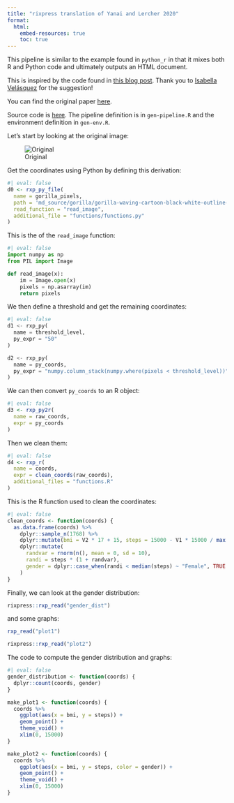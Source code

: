 ```yaml
---
title: "rixpress translation of Yanai and Lercher 2020"
format:
  html:
    embed-resources: true
    toc: true
---
```


This pipeline is similar to the example found in `python_r` in that it mixes
both R and Python code and ultimately outputs an HTML document.

This is inspired by the code found in [this blog
post](https://ivelasq.rbind.io/blog/reticulate-data-recreation/). Thank you to
[Isabella Velásquez](https://fosstodon.org/deck/@ivelasq3/114293176424941566)
for the suggestion!

You can find the original paper [here](https://www.biorxiv.org/content/10.1101/2020.07.30.228916v1).

Source code is
[here](https://github.com/b-rodrigues/rixpress_demos/tree/master/yanai_lercher_2020).
The pipeline definition is in `gen-pipeline.R` and the environment definition in
`gen-env.R`.

Let's start by looking at the original image:

![Original](gorilla/gorilla-waving-cartoon-black-white-outline-clipart-914.jpg)

Get the coordinates using Python by defining this derivation:

```r
#| eval: false
d0 <- rxp_py_file(
  name = gorilla_pixels,
  path = 'md_source/gorilla/gorilla-waving-cartoon-black-white-outline-clipart-914.jpg',
  read_function = "read_image",
  additional_file = "functions/functions.py"
)

```

This is the of the `read_image` function:

```python
#| eval: false
import numpy as np
from PIL import Image

def read_image(x):
    im = Image.open(x)
    pixels = np.asarray(im)
    return pixels
```

We then define a threshold and get the remaining coordinates:

```python
#| eval: false
d1 <- rxp_py(
  name = threshold_level,
  py_expr = "50"
)

d2 <- rxp_py(
  name = py_coords,
  py_expr = "numpy.column_stack(numpy.where(pixels < threshold_level))"
)
```

We can then convert `py_coords` to an R object:

```r
#| eval: false
d3 <- rxp_py2r(
  name = raw_coords,
  expr = py_coords
)
```

Then we clean them:

```r
#| eval: false
d4 <- rxp_r(
  name = coords,
  expr = clean_coords(raw_coords),
  additional_files = "functions.R"
)
```

This is the R function used to clean the coordinates:

```r
#| eval: false
clean_coords <- function(coords) {
  as.data.frame(coords) %>%
    dplyr::sample_n(1768) %>%
    dplyr::mutate(bmi = V2 * 17 + 15, steps = 15000 - V1 * 15000 / max(V1)) %>%
    dplyr::mutate(
      randvar = rnorm(n(), mean = 0, sd = 10),
      randi = steps * (1 + randvar),
      gender = dplyr::case_when(randi < median(steps) ~ "Female", TRUE ~ "Male")
    )
}
```

Finally, we can look at the gender distribution:

```r
rixpress::rxp_read("gender_dist")
```

and some graphs:

```r
rxp_read("plot1")
```


```r
rixpress::rxp_read("plot2")
```


The code to compute the gender distribution and graphs:



```r
#| eval: false
gender_distribution <- function(coords) {
  dplyr::count(coords, gender)
}

make_plot1 <- function(coords) {
  coords %>%
    ggplot(aes(x = bmi, y = steps)) +
    geom_point() +
    theme_void() +
    xlim(0, 15000)
}

make_plot2 <- function(coords) {
  coords %>%
    ggplot(aes(x = bmi, y = steps, color = gender)) +
    geom_point() +
    theme_void() +
    xlim(0, 15000)
}

```

